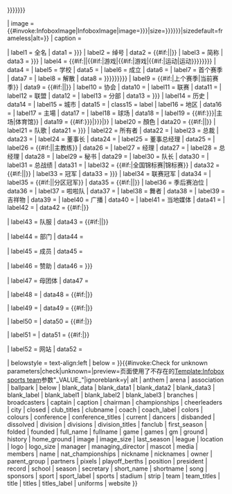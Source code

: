 {{Infobox
| bodyclass  = vcard
| labelstyle =  white-space: nowrap;
| titleclass = fn org
| title      = {{{name|{{{team|{{{title|{{{clubname|<includeonly>{{PAGENAMEBASE}}</includeonly>}}}}}}}}}}}}

| image      = {{#invoke:InfoboxImage|InfoboxImage|image={{{logo|{{{image|}}}}}}|size={{{image_size|{{{logo_size|{{{pixels|}}}}}}}}}|sizedefault=frameless|alt={{{alt|}}}}}
| caption    = {{{caption|}}}

| label1     = 全名
| data1      = {{{full_name|{{{fullname|}}}}}}
| label2     = 绰号
| data2      = {{#if:{{{nickname|}}}|{{{nickname}}}|{{{nicknames|}}}}}
| label3     = 简称
| data3      = {{{short_name|{{{shortname|}}}}}}
| label4     = {{#if:{{{sport_label|}}}|{{{sport_label}}}|{{#if:{{{game|}}}|游戏|{{#if:{{{games|}}}|游戏|{{#if:{{{sport|}}}|运动|运动}}}}}}}}
| data4      = {{if empty|{{{game|}}}|{{{games|}}}|{{{sport|}}}|{{{sports|}}}}}
| label5     = 学校
| data5      = {{{school|}}}
| label6     = 成立
| data6      = {{{founded|}}}
| label7     = 首个赛季
| data7      = {{{first_season|}}}
| label8     = 解散
| data8      = {{{folded|{{{disbanded|{{{closed|{{{dissolved|}}}}}}}}}}}}
| label9     = {{#if:{{{last_season|}}}|上个赛季|当前赛季}}
| data9      = {{#if:{{{last_season|}}}|{{{last_season}}}|{{{current|}}}}}
| label10    = 协会
| data10     = {{{association|}}}
| label11    = 联赛
| data11     = {{{league|}}}
| label12    = 联盟
| data12     = {{{conference|}}}
| label13    = 分部
| data13     = {{{division|{{{divisions|}}}}}}
| label14    = 历史
| data14     = {{{history|}}}
| label15    = 城市
| data15     = {{{city|}}}
| class15    = label
| label16    = 地区
| data16     = {{{location|}}}
| label17    = 主場
| data17     = {{{arena|}}}
| label18    = 球场
| data18     = {{{ballpark|}}}
| label19    = {{#if:{{{home_ground|{{{ground|}}}}}}|主场|体育馆}}
| data19     = {{#if:{{{home_ground|{{{ground|}}}}}}|{{{home_ground|{{{ground}}}}}}|{{{stadium|}}}}}
| label20    = 顏色
| data20     = {{#if:{{{colors|}}}|{{{colors|}}}|{{{colours|}}}}}
| label21    = 队歌
| data21     = {{{anthem|{{{song|}}}}}}
| label22    = 所有者
| data22     = {{{owner|}}}
| label23    = 总裁
| data23     = {{{president|}}}
| label24    = 董事长
| data24     = {{{chairman|}}}
| label25    = 董事总经理
| data25     = {{{managing_director|}}}
| label26    = {{#if:{{{coach_label|}}}|{{{coach_label}}}|主教练}}
| data26     = {{{coach|}}}
| label27    = 经理
| data27     = {{{manager|}}}
| label28    = 总经理
| data28     = {{{gm|}}}
| label29    = 秘书
| data29     = {{{secretary|}}}
| label30    = 队长
| data30     = {{{captain|}}}
| label31    = 总战绩
| data31     = {{{record|}}}
| label32    = {{#if:{{{nat_championships|}}}|全国锦标赛|锦标赛}}
| data32     = {{#if:{{{nat_championships|}}}|{{{nat_championships}}}|{{{championships|}}}}}
| label33    = 冠军
| data33     = {{{club_titles|{{{team_titles|}}}}}}
| label34    = 联赛冠军
| data34     = {{{conference_titles|}}}
| label35    = {{#if:{{{titles_label|}}}|{{{titles_label}}}|分区冠军}}
| data35     = {{#if:{{{titles|}}}|{{{titles}}}|{{{division_titles|}}}}}
| label36    = 季后赛泊位
| data36     = {{{playoff_berths|}}}
| label37    = 啦啦队
| data37     = {{{cheerleaders|}}}
| label38    = 舞者
| data38     = {{{dancers|}}}
| label39    = 吉祥物
| data39     = {{{mascot|}}}
| label40    = 广播
| data40     = {{{broadcasters|}}}
| label41    = 当地媒体
| data41     = {{{media|}}}
| label42    = {{{season}}}
| data42     = {{#if:{{{season|}}}|{{{position|}}}}}

| label43   = 队服
| data43     = {{#if:{{{uniforms|}}}|{{{uniforms|}}}|{{{strip|}}}}}

| label44    = 部门
| data44     = {{{branches|}}}

| label45    = 成员
| data45     = {{{members|}}}

| label46    = 赞助
| data46     = {{{partners|{{{sponsors|}}}}}} 

| label47    = 母团体
| data47     = {{{parent_group|}}}

| label48    = {{{blank_label|}}}
| data48     = {{#if:{{{blank_label|}}}|{{{blank_data|}}}}}

| label49    = {{{blank_label1|}}}
| data49     = {{#if:{{{blank_label1|}}}|{{{blank_data1|}}}}}

| label50    = {{{blank_label2|}}}
| data50     = {{#if:{{{blank_label2|}}}|{{{blank_data2|}}}}}

| label51    = {{{blank_label3|}}}
| data51     = {{#if:{{{blank_label3|}}}|{{{blank_data3|}}}}}

| label52    = 网站
| data52     = {{{website|}}}

| belowstyle = text-align:left
| below      = {{{footnotes|}}}
}}{{#invoke:Check for unknown parameters|check|unknown={{main other|[[Category:使用未知infobox sports team参数的页面|_VALUE_{{PAGENAME}}]]}}|preview=页面使用了不存在的[[Template:Infobox sports team]]参数"_VALUE_"|ignoreblank=y| alt | anthem | arena | association | ballpark | below | blank_data | blank_data1 | blank_data2 | blank_data3 | blank_label | blank_label1 | blank_label2 | blank_label3 | branches | broadcasters | captain | caption | chairman | championships | cheerleaders | city | closed | club_titles | clubname | coach | coach_label | colors | colours | conference | conference_titles | current | dancers | disbanded | dissolved | division | divisions | division_titles | fanclub | first_season | folded | founded | full_name | fullname | game | games | gm | ground | history | home_ground | image | image_size | last_season | league | location | logo | logo_size | manager | managing_director | mascot | media | members | name | nat_championships | nickname | nicknames | owner | parent_group | partners | pixels | playoff_berths | position | president | record | school | season | secretary | short_name | shortname | song | sponsors | sport | sport_label | sports | stadium | strip | team | team_titles | title | titles | titles_label | uniforms | website }}<noinclude>
{{documentation}}<!-- place categories on the /doc sub-page, not here -->
</noinclude>
